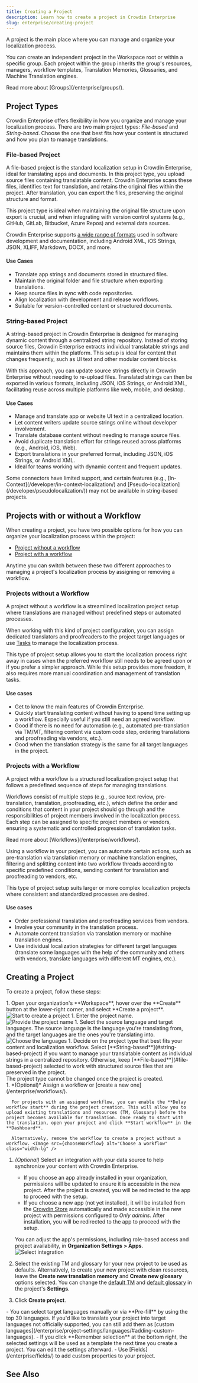 ```yaml
---
title: Creating a Project
description: Learn how to create a project in Crowdin Enterprise
slug: enterprise/creating-project
---
```



A project is the main place where you can manage and organize your localization process.

You can create an independent project in the Workspace root or within a specific group. Each project within the group inherits the group's resources, managers, workflow templates, Translation Memories, Glossaries, and Machine Translation engines.

<ReadMore>
  Read more about [Groups](/enterprise/groups/).
</ReadMore>

## Project Types

Crowdin Enterprise offers flexibility in how you organize and manage your localization process. There are two main project types: *File-based* and *String-based*. Choose the one that best fits how your content is structured and how you plan to manage translations.

### <Icon name="mdi:file-document" class="inline-icon" />File-based Project

A file-based project is the standard localization setup in Crowdin Enterprise, ideal for translating apps and documents. In this project type, you upload source files containing translatable content. Crowdin Enterprise scans these files, identifies text for translation, and retains the original files within the project. After translation, you can export the files, preserving the original structure and format.

This project type is ideal when maintaining the original file structure upon export is crucial, and when integrating with version control systems (e.g., GitHub, GitLab, Bitbucket, Azure Repos) and external data sources.

Crowdin Enterprise supports [a wide range of formats](/enterprise/supported-formats/) used in software development and documentation, including Android XML, iOS Strings, JSON, XLIFF, Markdown, DOCX, and more.

#### Use Cases

* Translate app strings and documents stored in structured files.
* Maintain the original folder and file structure when exporting translations.
* Keep source files in sync with code repositories.
* Align localization with development and release workflows.
* Suitable for version-controlled content or structured documents.

### <Icon name="mdi:format-list-bulleted" class="inline-icon" />String-based Project

A string-based project in Crowdin Enterprise is designed for managing dynamic content through a centralized string repository. Instead of storing source files, Crowdin Enterprise extracts individual translatable strings and maintains them within the platform. This setup is ideal for content that changes frequently, such as UI text and other modular content blocks.

With this approach, you can update source strings directly in Crowdin Enterprise without needing to re-upload files. Translated strings can then be exported in various formats, including JSON, iOS Strings, or Android XML, facilitating reuse across multiple platforms like web, mobile, and desktop.

#### Use Cases

* Manage and translate app or website UI text in a centralized location.
* Let content writers update source strings online without developer involvement.
* Translate database content without needing to manage source files.
* Avoid duplicate translation effort for strings reused across platforms (e.g., Android, iOS, Web).
* Export translations in your preferred format, including JSON, iOS Strings, or Android XML.
* Ideal for teams working with dynamic content and frequent updates.

<Aside type="caution" title="Limitations">
  Some connectors have limited support, and certain features (e.g., [In-Context](/developer/in-context-localization/) and [Pseudo-localization](/developer/pseudolocalization/)) may not be available in string-based projects.
</Aside>

## Projects with or without a Workflow

When creating a project, you have two possible options for how you can organize your localization process within the project:

* [Project without a workflow](#projects-without-a-workflow)
* [Project with a workflow](#projects-with-a-workflow)

Anytime you can switch between these two different approaches to managing a project's localization process by assigning or removing a workflow.

### Projects without a Workflow

A project without a workflow is a streamlined localization project setup where translations are managed without predefined steps or automated processes.

When working with this kind of project configuration, you can assign dedicated translators and proofreaders to the project target languages or use [Tasks](/enterprise/tasks/) to manage the localization process.

This type of project setup allows you to start the localization process right away in cases when the preferred workflow still needs to be agreed upon or if you prefer a simpler approach. While this setup provides more freedom, it also requires more manual coordination and management of translation tasks.

#### Use cases

* Get to know the main features of Crowdin Enterprise.
* Quickly start translating content without having to spend time setting up a workflow. Especially useful if you still need an agreed workflow.
* Good if there is no need for automation (e.g., automated pre-translation via TM/MT, filtering content via custom code step, ordering translations and proofreading via vendors, etc.).
* Good when the translation strategy is the same for all target languages in the project.

### Projects with a Workflow

A project with a workflow is a structured localization project setup that follows a predefined sequence of steps for managing translations.

Workflows consist of multiple steps (e.g., source text review, pre-translation, translation, proofreading, etc.), which define the order and conditions that content in your project should go through and the responsibilities of project members involved in the localization process. Each step can be assigned to specific project members or vendors, ensuring a systematic and controlled progression of translation tasks.

<ReadMore>
  Read more about [Workflows](/enterprise/workflows/).
</ReadMore>

Using a workflow in your project, you can automate certain actions, such as pre-translation via translation memory or machine translation engines, filtering and splitting content into two workflow threads according to specific predefined conditions, sending content for translation and proofreading to vendors, etc.

This type of project setup suits larger or more complex localization projects where consistent and standardized processes are desired.

#### Use cases

* Order professional translation and proofreading services from vendors.
* Involve your community in the translation process.
* Automate content translation via translation memory or machine translation engines.
* Use individual localization strategies for different target languages (translate some languages with the help of the community and others with vendors, translate languages with different MT engines, etc.).

## Creating a Project

To create a project, follow these steps:

<Steps>
  1. Open your organization's **Workspace**, hover over the <Icon name="mdi:plus" class="inline-icon" />**Create** button at the lower-right corner, and select **Create a project**. <Image src={createProject} alt="Start to create a project" />
  1. Enter the project name. <Image src={provideProjectName} alt="Provide the project name" class="width-lg" />
  1. Select the source language and target languages. The source language is the language you're translating from, and the target languages are the ones you're translating into. <Image src={chooseLanguages} alt="Choose the languages" class="width-lg" />
  1. Decide on the project type that best fits your content and localization workflow. Select [**String-based**](#string-based-project) if you want to manage your translatable content as individual strings in a centralized repository. Otherwise, keep [**File-based**](#file-based-project) selected to work with structured source files that are preserved in the project. <Aside type="caution">The project type cannot be changed once the project is created.</Aside>
  1. *(Optional)* Assign a workflow or [create a new one](/enterprise/workflows/).

      For projects with an assigned workflow, you can enable the **Delay workflow start** during the project creation. This will allow you to upload existing translations and resources (TM, Glossary) before the project becomes available for translation. Once ready to start with the translation, open your project and click **Start workflow** in the **Dashboard**.

      Alternatively, remove the workflow to create a project without a workflow. <Image src={chooseWorkflow} alt="Choose a workflow" class="width-lg" />
  1. *(Optional)* Select an integration with your data source to help synchronize your content with Crowdin Enterprise.
     - If you choose an app already installed in your organization, permissions will be updated to ensure it is accessible in the new project. After the project is created, you will be redirected to the app to proceed with the setup.
     - If you choose a new app (not yet installed), it will be installed from the [Crowdin Store](https://store.crowdin.com/) automatically and made accessible in the new project with permissions configured to *Only admins*. After installation, you will be redirected to the app to proceed with the setup.

     You can adjust the app's permissions, including role-based access and project availability, in **Organization Settings > Apps**. <Image src={selectIntegration} alt="Select integration" class="width-lg" />
  1. Select the existing TM and glossary for your new project to be used as defaults. Alternatively, to create your new project with clean resources, leave the **Create new translation memory** and **Create new glossary** options selected. You can change the [default TM](/enterprise/project-settings/translation-memories/#changing-default-tm) and [default glossary](/enterprise/project-settings/glossaries/#changing-default-glossary) in the project's **Settings**.
  1. Click **Create project**.
</Steps>

<Aside type="tip" title="Tips">
  - You can select target languages manually or via **Pre-fill** by using the top 30 languages. If you'd like to translate your project into target languages not officially supported, you can still add them as [custom languages](/enterprise/project-settings/languages/#adding-custom-languages).
  - If you click **Remember selection** at the bottom right, the selected settings will be used as a template the next time you create a project. You can edit the settings afterward.
  - Use [Fields](/enterprise/fields/) to add custom properties to your project.
</Aside>

## See Also

<CardGrid>
  <LinkCard
    title="Uploading Source Files"
    description="Learn how to upload source files to your project for translation"
    href="/enterprise/uploading-files/"
  />
  <LinkCard
    title="Uploading Existing Translations"
    description="Learn how to upload existing translations to your project"
    href="/enterprise/uploading-translations/"
  />
  <LinkCard
    title="Project Settings"
    description="Configure project settings according to your needs"
    href="/enterprise/project-settings/"
  />
  <LinkCard
    title="Inviting People to Project"
    description="Learn how to invite people to your project"
    href="/enterprise/inviting-people/"
  />
</CardGrid>
